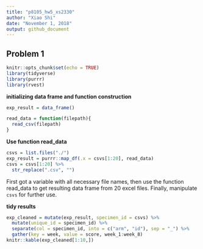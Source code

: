 ```yaml
---
title: "p8105_hw5_xs2330"
author: "Xiao Shi"
date: "November 1, 2018"
output: github_document
---
```


## Problem 1
```r
knitr::opts_chunk$set(echo = TRUE)
library(tidyverse)
library(purrr)
library(rvest)
```
**initializing data frame and function construction**
```r
exp_result = data_frame()

read_data = function(filepath){
  read_csv(filepath)
}
```
**Use function read_data**
```r
csvs = list.files("./")
exp_result = purrr::map_df(.x = csvs[1:20], read_data)
csvs = csvs[1:20] %>%
  str_replace(".csv", "")
```
First got a variable with all necessary file names, then use the function read_data to get resulting data frame from 20 excel files. Finally, manipulate `csvs` for further use.

**tidy results**
```r
exp_cleaned = mutate(exp_result, specimen_id = csvs) %>%
  mutate(unique_id = specimen_id) %>%
  separate(col = specimen_id, into = c("arm", "id"), sep = "_") %>%
  gather(key = week, value = score, week_1:week_8)
knitr::kable(exp_cleaned[1:10,])
```